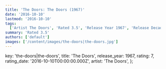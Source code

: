 ```yaml
---
title: 'The Doors: The Doors (1967)'
date: '2016-10-10'
lastmod: '2016-10-10'
tags:
  ['Artist The Doors', 'Rated 3.5', 'Release Year 1967', 'Release Decade 1960']
summary: 'Rated 3.5'
authors: ['default']
images: ['/content/images/the-doors|the-doors.jpg']
---
```


  key: 'the-doors|the-doors',
  title: 'The Doors',
  release_year: 1967,
  rating: 7,
  rating_date: '2016-10-10T00:00:00.000Z',
  artist: 'The Doors',
};

<MusicRating data={data} />
